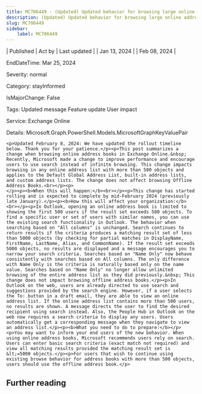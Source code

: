 ```yaml
---
title: MC706449 - (Updated) Updated behavior for browsing large online address books
description: (Updated) Updated behavior for browsing large online address books
slug: MC706449
sidebar:
    label: MC706449
---
```



| Published | Act by | Last updated |
| Jan 13, 2024 |  | Feb 08, 2024 |

EndDateTime: Mar 25, 2024

Severity: normal

Category: stayInformed

IsMajorChange: False

Tags: Updated message Feature update User impact

Service: Exchange Online

Details: Microsoft.Graph.PowerShell.Models.MicrosoftGraphKeyValuePair

```
<p>Updated February 8, 2024: We have updated the rollout timeline below. Thank you for your patience.</p><p>This post summarizes a change when browsing online address books in Exchange Online.&nbsp; Recently, Microsoft made a change to improve performance and encourage users to use search instead of infinite browsing. This change impacts browsing in any online address list with more than 500 objects and applies to the Default Global Address List, built-in address lists, and custom address lists. The change does not affect browsing Offline Address Books.<br></p><p>
</p><p><b>When this will happen:</b><br></p><p>This change has started rolling and is expected to complete by mid-February 2024 (previously late January).</p><p><b>How this will affect your organization:</b><br></p><p>In Outlook, opening an online address book is limited to showing the first 500 users if the result set exceeds 500 objects. To find a specific user or set of users with similar names, you can use the existing search functionality in Outlook. The behavior when searching based on "All columns" is unchanged. Search continues to return results if the criteria produces a matching result set of less than 5000 objects (by checking for partial matches in DisplayName, FirstName, LastName, Alias, and CommonName). If the result set exceeds 5000 objects, no results are displayed and a message encourages you to narrow your search criteria. Searches based on "Name Only" now behave consistently with searches based on All columns. The only difference with Name Only is the criteria is naturally based only on the name value. Searches based on "Name Only" no longer allow unlimited browsing of the entire address list as they did previously.&nbsp; This change does not impact browsing offline address books.</p><p>In Outlook on the web, users are already directed to use search and suggestions provided by the search engine. However, if a user selects the To: button in a draft email, they are able to view an online address list. If the online address list contains more than 500 users, no results are shown. A message directs the user to find the desired recipient using search instead. Also, the People Hub in Outlook on the web now requires a search criteria to display any users. Users automatically get a corresponding message when they navigate to view an address list.</p><p><b>What you need to do to prepare:</b></p><p>You may want to inform your end users of the new behavior. When using online address books, Microsoft recommends users rely on search. Users can enter basic search criteria (exact match not required) and view all matching results provided the matching result set is &lt;=5000 objects.</p><p>For users that wish to continue using existing browse behavior for address books with more than 500 objects, users should use the offline address book.</p>
```

## Further reading

